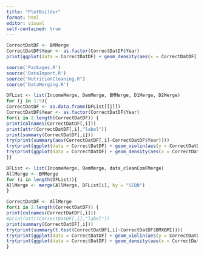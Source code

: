 ```yaml
---
title: "PlotBuilder"
format: html
editor: visual
self-contained: true
---
```


```r
CorrectDatDF <- BMMerge
CorrectDatDF$Year <- as.factor(CorrectDatDF$Year)
print(ggplot(data = CorrectDatDF) + geom_density(aes(x = CorrectDatDF[,3], fill = Year, color = Year, after_stat(scaled)),alpha = 0.2, adjust = 2))
```

```r
source('Packages.R')
source('DataImport.R')
source("NutritionCleaning.R")
source('DataMerging.R')
```

```r
DFList <- list(IncomeMerge, DemMerge, BMMerge, D1Merge, D2Merge)
for (j in 1:5){
CorrectDatDF <- as.data.frame(DFList[[j]])
CorrectDatDF$Year <- as.factor(CorrectDatDF$Year)
for(i in 2:length(CorrectDatDF)) {
print(colnames(CorrectDatDF[,i]))
print(attr(CorrectDatDF[,i],"label"))
print(summary(CorrectDatDF[,i]))
try(print(summary(aov(CorrectDatDF[,i]~CorrectDatDF$Year))))
try(print(ggplot(data = CorrectDatDF) + geom_violin(aes(y = CorrectDatDF[,i], x = Year, fill = Year, color = Year),alpha = 0.2, adjust = 1.2, na.rm = T)), silent = T)
try(print(ggplot(data = CorrectDatDF) + geom_density(aes(x = CorrectDatDF[,i], fill = Year, color = Year, after_stat(scaled)),alpha = 0.2, adjust = 2)))
}}
```



```r
DFList <- list(IncomeMerge, DemMerge, data_cleanComFMerge)
AllMerge <- BMMerge
for (i in length(DFList)){
AllMerge <- merge(AllMerge, DFList[i], by = "SEQN")
}
```

```r
CorrectDatDF <- AllMerge
for(i in 2:length(CorrectDatDF)) {
print(colnames(CorrectDatDF[,i]))
#print(attr(CorrectDatDF[,i],"label"))
print(summary(CorrectDatDF[,i]))
try(print(summary(t.test(CorrectDatDF[,i]~CorrectDatDF$BMXBMI))))
try(print(ggplot(data = CorrectDatDF) + geom_violin(aes(y = CorrectDatDF[,i], x = BMXBMI, fill = BMXBMI, color = BMXBMI),alpha = 0.2, adjust = 1.2, na.rm = T)), silent = T)
try(print(ggplot(data = CorrectDatDF) + geom_density(aes(x = CorrectDatDF[,i], fill = BMXBMI, color = BMXBMI, after_stat(scaled)),alpha = 0.2, adjust = 2)))
}
```

